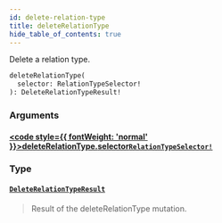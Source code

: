 ```yaml
---
id: delete-relation-type
title: deleteRelationType
hide_table_of_contents: true
---
```








Delete a relation type.

```graphql
deleteRelationType(
  selector: RelationTypeSelector!
): DeleteRelationTypeResult!
```


### Arguments

#### [<code style={{ fontWeight: 'normal' }}>deleteRelationType.<b>selector</b></code>](#)<Bullet />[`RelationTypeSelector!`](/docs/directory-api-reference/schema/relation-types/inputs/relation-type-selector) <Badge class="secondary" text="non-null"/> <Badge class="secondary" text="input"/> <Badge class="secondary" text="relation-types"/>
> 
> 

### Type

#### [`DeleteRelationTypeResult`](/docs/directory-api-reference/schema/relations-types/objects/delete-relation-type-result) <Badge class="secondary" text="object"/> <Badge class="secondary" text="relations-types"/>
> Result of the deleteRelationType mutation.
> 





